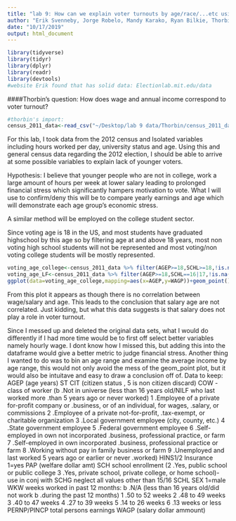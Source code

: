 ```yaml
---
title: "lab 9: How can we explain voter turnouts by age/race/...etc using data?"
author: "Erik Svenneby, Jorge Robelo, Mandy Karako, Ryan Bilkie, Thorbin Atwell"
date: "10/17/2019"
output: html_document
---
```


```r
library(tidyverse)
library(tidyr)
library(dplyr)
library(readr)
library(devtools)
#website Erik found that has solid data: Electionlab.mit.edu/data
```

####Thorbin's question: How does wage and annual income correspond to voter turnout? 
```r
#thorbin's import: 
census_2011_data<-read_csv("~/Desktop/lab 9 data/Thorbin/census_2011_data")
```
For this lab, I took data from the 2012 census and Isolated variables including hours worked per day, university status and age. Using this and general census data regarding the 2012 election, I should be able to arrive at some possible variables to explain lack of younger voters. 

Hypothesis: 
I believe that younger people who are not in college, work a large amount of hours per week at lower salary leading to prolonged financial stress which significantly hampers motivation to vote. What I will use to confirm/deny this will be to compare yearly earnings and age which will demonstrate each age group's economic stress. 

A similar method will be employed on the college student sector. 
 
Since voting age is 18 in the US, and most students have graduated highschool by this age so by filtering age at and above 18 years, most non voting high school students will not be represented and most voting/non voting college students will be mostly represented. 


```r
voting_age_college<-census_2011_data %>% filter(AGEP>=18,SCHL>=18,!is.na(WKW))
voting_age_LF<-census_2011_data %>% filter(AGEP>=18,SCHL==16|17,!is.na(WKW))
ggplot(data=voting_age_college,mapping=aes(x=AGEP,y=WAGP))+geom_point()
```

From this plot it appears as though there is no correlation between wage/salary and age. This leads to the conclusion that salary age are not correlated. Just kidding, but what this data suggests is that salary does not play a role in voter turnout. 

Since I messed up and deleted the original data sets, what I would do differently if I had more time would be to first off select better variables namely hourly wage. I dont know how I missed this, but adding this into the dataframe would give a better metric to judge financial stress. Another thing I wanted to do was to bin an age range and examine the average income by age range, this would not only avoid the mess of the geom_point plot, but it would also be intuitave and easy to draw a conclusion off of.
Data to keep:
AGEP (age years) 
ST
CIT (citizen status , 5 is non citizen discard)
COW -class of worker
(b .Not in universe (less than 16 years old/NILF who last worked more .than 5 years ago or never worked)
1 .Employee of a private for-profit company or .business, or of an individual, for wages, .salary, or commissions
2 .Employee of a private not-for-profit, .tax-exempt, or charitable organization
           3 .Local government employee (city, county, etc.)
           4 .State government employee
           5 .Federal government employee
           6 .Self-employed in own not incorporated
             .business, professional practice, or farm
           7 .Self-employed in own incorporated
.business, professional practice or farm
8 .Working without pay in family business or farm
9 .Unemployed and last worked 5 years ago or earlier or never
.worked)
HINS1/2 Insurance 1=yes
PAP (welfare dollar amt)
SCH school enrollment
(2 .Yes, public school or public college
3 .Yes, private school, private college, or home school)-use in conj with SCHG neglect all values other than 15/16
SCHL
SEX 1=male
WKW weeks worked in past 12 months: 
b .N/A (less than 16 years old/did not work
           b .during the past 12 months)
           1 .50 to 52 weeks
           2 .48 to 49 weeks
           3 .40 to 47 weeks
           4 .27 to 39 weeks
           5 .14 to 26 weeks
           6 .13 weeks or less
PERNP/PINCP total persons earnings
WAGP (salary dollar ammount)

